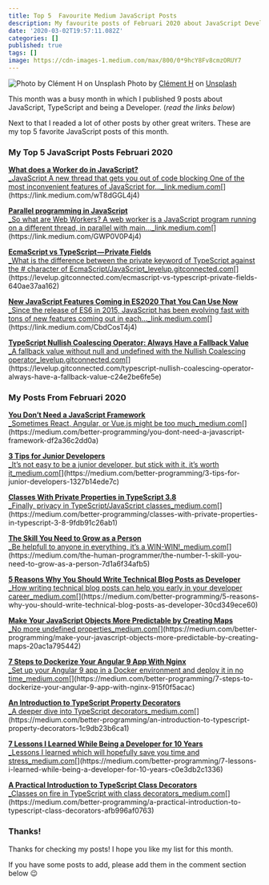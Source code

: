 ```yaml
---
title: Top 5  Favourite Medium JavaScript Posts
description: My favourite posts of Februari 2020 about JavaScript Development
date: '2020-03-02T19:57:11.082Z'
categories: []
published: true
tags: []
image: https://cdn-images-1.medium.com/max/800/0*9hcY8Fv8cmzORUY7
---
```


![Photo by [Clément H](https://unsplash.com/@clemhlrdt?utm_source=medium&utm_medium=referral) on [Unsplash](https://unsplash.com?utm_source=medium&utm_medium=referral)]()
Photo by [Clément H](https://unsplash.com/@clemhlrdt?utm_source=medium&utm_medium=referral) on [Unsplash](https://unsplash.com?utm_source=medium&utm_medium=referral)

This month was a busy month in which I published 9 posts about JavaScript, TypeScript and being a Developer. (_read the links below_)

Next to that I readed a lot of other posts by other great writers. These are my top 5 favorite JavaScript posts of this month.

### My Top 5 JavaScript Posts Februari 2020

[**What does a Worker do in JavaScript?**  
_JavaScript A new thread that gets you out of code blocking One of the most inconvenient features of JavaScript for…_link.medium.com](https://link.medium.com/wT8dGGL4j4 "https://link.medium.com/wT8dGGL4j4")[](https://link.medium.com/wT8dGGL4j4)

[**Parallel programming in JavaScript**  
_So what are Web Workers? A web worker is a JavaScript program running on a different thread, in parallel with main…_link.medium.com](https://link.medium.com/GWP0V0P4j4 "https://link.medium.com/GWP0V0P4j4")[](https://link.medium.com/GWP0V0P4j4)

[**EcmaScript vs TypeScript — Private Fields**  
_What is the difference between the private keyword of TypeScript against the # character of EcmaScript/JavaScript_levelup.gitconnected.com](https://levelup.gitconnected.com/ecmascript-vs-typescript-private-fields-640ae37aa162 "https://levelup.gitconnected.com/ecmascript-vs-typescript-private-fields-640ae37aa162")[](https://levelup.gitconnected.com/ecmascript-vs-typescript-private-fields-640ae37aa162)

[**New JavaScript Features Coming in ES2020 That You Can Use Now**  
_Since the release of ES6 in 2015, JavaScript has been evolving fast with tons of new features coming out in each…_link.medium.com](https://link.medium.com/CbdCosT4j4 "https://link.medium.com/CbdCosT4j4")[](https://link.medium.com/CbdCosT4j4)

[**TypeScript Nullish Coalescing Operator: Always Have a Fallback Value**  
_A fallback value without null and undefined with the Nullish Coalescing operator_levelup.gitconnected.com](https://levelup.gitconnected.com/typescript-nullish-coalescing-operator-always-have-a-fallback-value-c24e2be6fe5e "https://levelup.gitconnected.com/typescript-nullish-coalescing-operator-always-have-a-fallback-value-c24e2be6fe5e")[](https://levelup.gitconnected.com/typescript-nullish-coalescing-operator-always-have-a-fallback-value-c24e2be6fe5e)

### My Posts From Februari 2020

[**You Don’t Need a JavaScript Framework**  
_Sometimes React, Angular, or Vue.js might be too much_medium.com](https://medium.com/better-programming/you-dont-need-a-javascript-framework-df2a36c2dd0a "https://medium.com/better-programming/you-dont-need-a-javascript-framework-df2a36c2dd0a")[](https://medium.com/better-programming/you-dont-need-a-javascript-framework-df2a36c2dd0a)

[**3 Tips for Junior Developers**  
_It’s not easy to be a junior developer, but stick with it, it’s worth it_medium.com](https://medium.com/better-programming/3-tips-for-junior-developers-1327b14ede7c "https://medium.com/better-programming/3-tips-for-junior-developers-1327b14ede7c")[](https://medium.com/better-programming/3-tips-for-junior-developers-1327b14ede7c)

[**Classes With Private Properties in TypeScript 3.8**  
_Finally, privacy in TypeScript/JavaScript classes_medium.com](https://medium.com/better-programming/classes-with-private-properties-in-typescript-3-8-9fdb91c26ab1 "https://medium.com/better-programming/classes-with-private-properties-in-typescript-3-8-9fdb91c26ab1")[](https://medium.com/better-programming/classes-with-private-properties-in-typescript-3-8-9fdb91c26ab1)

[**The Skill You Need to Grow as a Person**  
_Be helpfull to anyone in everything, it’s a WIN-WIN!_medium.com](https://medium.com/the-human-programmer/the-number-1-skill-you-need-to-grow-as-a-person-7d1a6f34afb5 "https://medium.com/the-human-programmer/the-number-1-skill-you-need-to-grow-as-a-person-7d1a6f34afb5")[](https://medium.com/the-human-programmer/the-number-1-skill-you-need-to-grow-as-a-person-7d1a6f34afb5)

[**5 Reasons Why You Should Write Technical Blog Posts as Developer**  
_How writing technical blog posts can help you early in your developer career_medium.com](https://medium.com/better-programming/5-reasons-why-you-should-write-technical-blog-posts-as-developer-30cd349ece60 "https://medium.com/better-programming/5-reasons-why-you-should-write-technical-blog-posts-as-developer-30cd349ece60")[](https://medium.com/better-programming/5-reasons-why-you-should-write-technical-blog-posts-as-developer-30cd349ece60)

[**Make Your JavaScript Objects More Predictable by Creating Maps**  
_No more undefined properties_medium.com](https://medium.com/better-programming/make-your-javascript-objects-more-predictable-by-creating-maps-20ac1a795442 "https://medium.com/better-programming/make-your-javascript-objects-more-predictable-by-creating-maps-20ac1a795442")[](https://medium.com/better-programming/make-your-javascript-objects-more-predictable-by-creating-maps-20ac1a795442)

[**7 Steps to Dockerize Your Angular 9 App With Nginx**  
_Set up your Angular 9 app in a Docker environment and deploy it in no time_medium.com](https://medium.com/better-programming/7-steps-to-dockerize-your-angular-9-app-with-nginx-915f0f5acac "https://medium.com/better-programming/7-steps-to-dockerize-your-angular-9-app-with-nginx-915f0f5acac")[](https://medium.com/better-programming/7-steps-to-dockerize-your-angular-9-app-with-nginx-915f0f5acac)

[**An Introduction to TypeScript Property Decorators**  
_A deeper dive into TypeScript decorators_medium.com](https://medium.com/better-programming/an-introduction-to-typescript-property-decorators-1c9db23b6ca1 "https://medium.com/better-programming/an-introduction-to-typescript-property-decorators-1c9db23b6ca1")[](https://medium.com/better-programming/an-introduction-to-typescript-property-decorators-1c9db23b6ca1)

[**7 Lessons I Learned While Being a Developer for 10 Years**  
_Lessons I learned which will hopefully save you time and stress_medium.com](https://medium.com/better-programming/7-lessons-i-learned-while-being-a-developer-for-10-years-c0e3db2c1336 "https://medium.com/better-programming/7-lessons-i-learned-while-being-a-developer-for-10-years-c0e3db2c1336")[](https://medium.com/better-programming/7-lessons-i-learned-while-being-a-developer-for-10-years-c0e3db2c1336)

[**A Practical Introduction to TypeScript Class Decorators**  
_Classes on fire in TypeScript with class decorators_medium.com](https://medium.com/better-programming/a-practical-introduction-to-typescript-class-decorators-afb996af0763 "https://medium.com/better-programming/a-practical-introduction-to-typescript-class-decorators-afb996af0763")[](https://medium.com/better-programming/a-practical-introduction-to-typescript-class-decorators-afb996af0763)

### Thanks!

Thanks for checking my posts! I hope you like my list for this month.

If you have some posts to add, please add them in the comment section below 😉